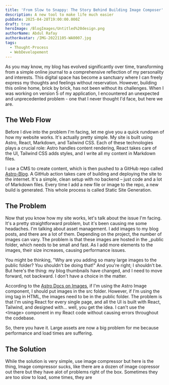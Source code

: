 ```yaml
---
title: 'From Slow to Snappy: The Story Behind Building Image Composer'
description: A new tool to make life much easier
pubDate: 2025-04-28T19:00:00.000Z
draft: true
heroImage: /BlogImages/Untitled%20design.png
authorName: Abdul Rafay
authorAvatar: /IMG-20221105-WA0007.jpg
tags:
  - Thought-Process
  - WebDevelopement
---
```


As you may know, my blog has evolved significantly over time, transforming from a simple online journal to a comprehensive reflection of my personality and interests. This digital space has become a sanctuary where I can freely express my thoughts and feelings without reservation. However, building this online home, brick by brick, has not been without its challenges. When I was working on version 5 of my application, I encountered an unexpected and unprecedented problem - one that I never thought I'd face, but here we are.

## The Web Flow

Before I dive into the problem I'm facing, let me give you a quick rundown of how my website works. It's actually pretty simple. My site is built using Astro, React, Markdown, and Tailwind CSS. Each of these technologies plays a crucial role: Astro handles content rendering, React takes care of the UI, Tailwind CSS adds styles, and I write all my content in Markdown files.

I use a CMS to create content, which is then pushed to a GitHub repo called [Astro-Blog](https://github.com/rafay99-epic/Astro-Portfolio-Blog). A GitHub action takes care of building and deploying the site to the internet. It's a simple, clean setup with no backend – just code and a lot of Markdown files. Every time I add a new file or image to the repo, a new build is generated. This whole process is called Static Site Generation.

## The Problem

Now that you know how my site works, let's talk about the issue I'm facing. It's a pretty straightforward problem, but it's been causing me some headaches. I'm talking about asset management. I add images to my blog posts, and there are a lot of them. Depending on the project, the number of images can vary. The problem is that these images are hosted in the \_public folder, which needs to be small and fast. As I add more elements to the images, their size increases, causing performance issues.

You might be thinking, "Why are you adding so many large images to the public folder? You shouldn't be doing that!" And you're right; I shouldn't be. But here's the thing: my blog thumbnails have changed, and I need to move forward, not backward. I don't have a choice in the matter.

According to the [Astro Docs on Images](https://docs.astro.build/en/guides/images/), if I'm using the Astro Image component, I should put images in the src folder. However, if I'm using the img tag in HTML, the images need to be in the public folder. The problem is that I'm using React for every single page, and all the UI is built with React, Tailwind, and designed with... well, you get the idea. I can't use the \<Image> component in my React code without causing errors throughout the codebase.

So, there you have it. Large assets are now a big problem for me because performance and load times are suffering.

## The Solution

While the solution is very simple, use image compressor but here is the thing, Image compressor sucks, like there are a dozen of image copressor out there but they have alot of problems right of the box. Sometimes they are too slow to load, some times, they are 
